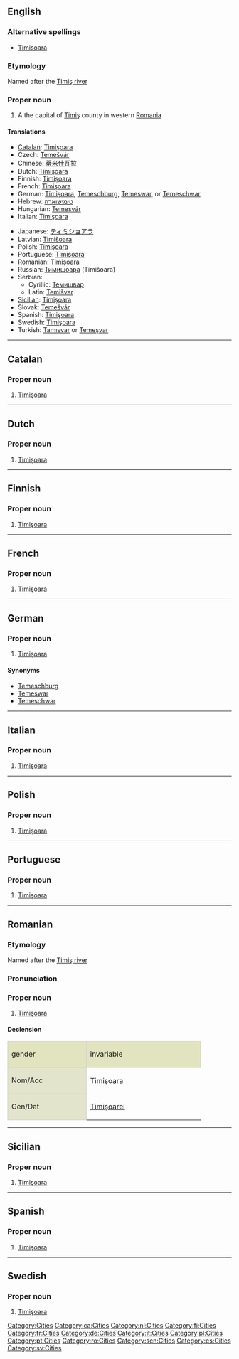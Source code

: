 ==English==
{{wikipedia}}

===Alternative spellings===
*[[Timisoara]]

===Etymology===
Named after the [[:w:Timiş river|Timiş river]]

===Proper noun===
{{en-proper noun}}

# A the capital of [[w:Timiş|Timiş]] county in western [[Romania]]

====Translations====
{{trans-top|city in Romania}}
*[[Catalan]]: [[#Catalan|Timişoara]]
*Czech: [[Temešvár]]
*Chinese: [[蒂米什瓦拉]]
*Dutch: [[#Dutch|Timişoara]]
*Finnish: [[#Finnish|Timişoara]]
*French: [[#French|Timişoara]]
*German: [[#German|Timişoara]], [[Temeschburg]], [[Temeswar]], or [[Temeschwar]]
*Hebrew: [[טימישוארה]]
*Hungarian: [[Temesvár]]
*Italian: [[#Italian|Timişoara]]
{{trans-mid}}
*Japanese: [[ティミショアラ]]
*Latvian: [[Timišoara]]
*Polish: [[#Polish|Timişoara]]
*Portuguese: [[#Portuguese|Timişoara]]
*Romanian: [[#Romanian|Timişoara]]
*Russian: [[Тимишоара]] (Timišoara)
*Serbian:
**Cyrillic: [[Темишвар]]
**Latin: [[Temišvar]]
*[[Sicilian]]: [[#Sicilian|Timişoara]]
*Slovak: [[Temešvár]]
*Spanish: [[#Spanish|Timişoara]]
*Swedish: [[#Swedish|Timişoara]]
*Turkish: [[Tamışvar]] or [[Temeşvar]]
{{trans-bot}}

[[Category:Cities]]

----

==Catalan==
{{wikipedia|lang=ca}}

===Proper noun===
{{infl|ca|proper noun|gender=f}}

# [[#English|Timişoara]]

[[Category:ca:Cities]]

----

==Dutch==
{{wikipedia|lang=nl}}

===Proper noun===
{{infl|nl|proper noun}} {{g|Dutch}}

# [[#English|Timişoara]]

[[Category:nl:Cities]]

----

==Finnish==
{{wikipedia|lang=fi}}

===Proper noun===
{{infl|fi|proper noun}}

# [[#English|Timişoara]]

[[Category:fi:Cities]]

----

==French==
{{wikipedia|lang=fr}}

===Proper noun===
{{infl|fr|proper noun|gender=f}}

# [[#English|Timişoara]]

[[Category:fr:Cities]]

----

==German==
{{wikipedia|lang=de}}

===Proper noun===
{{infl|de|proper noun}} {{g|German}}

# [[#English|Timişoara]]

====Synonyms====
*[[Temeschburg]]
*[[Temeswar]]
*[[Temeschwar]]

[[Category:de:Cities]]

----

==Italian==
{{wikipedia|lang=it}}

===Proper noun===
{{infl|it|proper noun|gender=f}}

# [[#English|Timişoara]]

[[Category:it:Cities]]

----

==Polish==
{{wikipedia|lang=pl}}

===Proper noun===
{{infl|pl|proper noun}} {{g|Polish}}

# [[#English|Timişoara]]

[[Category:pl:Cities]]

----

==Portuguese==
{{wikipedia|lang=pt}}

===Proper noun===
{{infl|pt|proper noun|gender=f}}

# [[#English|Timişoara]]

[[Category:pt:Cities]]

----

==Romanian==
{{wikipedia|lang=ro}}

===Etymology===
Named after the [[:w:Timiş river|Timiş river]]

===Pronunciation===
{{Audio-IPA|Timisoara.ogg|/ti.mi'ʃo̯a.ra/}}

===Proper noun===
{{infl|ro|proper noun|gender=f}}

# [[#English|Timişoara]]

====Declension====
<center>
{| style="background:#F0F0F0;border:1px solid #d0d0d0;padding:.2em"

|-
| style="width:10em;background:#e2e4c0;border:1px solid #d0d0d0" | gender {{f}}
! style="width:15em;background:#e2e4c0;border:1px solid #d0d0d0" | invariable

|-
! style="height:3em;background:#e2e4cb;border:1px solid #d0d0d0" | Nom/Acc
| Timişoara

|-
! style="height:3em;background:#e2e4cb;border:1px solid #d0d0d0" | Gen/Dat
| [[Timişoarei]]

|}</center>

[[Category:ro:Cities]]

----

==Sicilian==
{{wikipedia|lang=scn}}

===Proper noun===
{{infl|scn|proper noun|gender=f}}

# [[#English|Timişoara]]

[[Category:scn:Cities]]

----

==Spanish==
{{wikipedia|lang=es}}

===Proper noun===
{{infl|es|proper noun|gender=f}}

# [[#English|Timişoara]]

[[Category:es:Cities]]

----

==Swedish==
{{wikipedia|lang=sv}}

===Proper noun===
{{infl|sv|proper noun}} {{g|Swedish}}

# [[#English|Timişoara]]

[[Category:sv:Cities]]